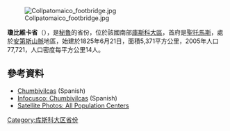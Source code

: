 [[Image:Collpatomaico_footbridge.jpg|right]]

'''瓊比維卡省'''（{{lang-es|Provincia de Chumbivilcas}}），是[[秘魯|秘魯]]的省份，位於該國南部[[庫斯科大區|庫斯科大區]]，首府是[[聖托馬斯_(秘魯)|聖托馬斯]]，處於[[安第斯山脈|安第斯山脈]]地區，始建於1825年6月21日，面積5,371平方公里，2005年人口77,721，人口密度每平方公里14人。

==參考資料==
* [https://web.archive.org/web/20061004115505/http://www2.ac-rennes.fr/crdp/puka/html/chumbivilcas.html Chumbivilcas] (Spanish)
* [https://web.archive.org/web/20060509224938/http://www.infocusco.com/modules/news/article.php?storyid=64 Infocusco: Chumbivilcas] (Spanish)
* [http://www.indexmundi.com/peru/ Satellite Photos: All Population Centers] {{Wayback|url=http://www.indexmundi.com/peru/ |date=20201114001826 }}

{{coord|14.450857|S|72.082403|W|type:adm2nd_source:itwiki|display=title}}

{{秘魯省份|state=collapsed}}
{{秘鲁行政区划小作品}}
[[Category:库斯科大区省份|Category:库斯科大区省份]]